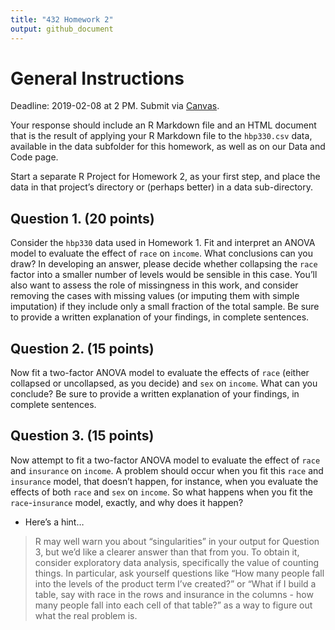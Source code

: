 ---
title: "432 Homework 2"
output: github_document
---

# General Instructions

Deadline: 2019-02-08 at 2 PM. Submit via [Canvas](https://canvas.case.edu/). 

Your response should include an R Markdown file and an HTML document that is the result of applying your R Markdown file to the `hbp330.csv` data, available in the data subfolder for this homework, as well as on our Data and Code page. 

Start a separate R Project for Homework 2, as your first step, and place the data in that project's directory or (perhaps better) in a data sub-directory.

## Question 1. (20 points)

Consider the `hbp330` data used in Homework 1. Fit and interpret an ANOVA model to evaluate the effect of `race` on `income`. What conclusions can you draw? In developing an answer, please decide whether collapsing the `race` factor into a smaller number of levels would be sensible in this case. You'll also want to assess the role of missingness in this work, and consider removing the cases with missing values (or imputing them with simple imputation) if they include only a small fraction of the total sample. Be sure to provide a written explanation of your findings, in complete sentences.

## Question 2. (15 points)

Now fit a two-factor ANOVA model to evaluate the effects of `race` (either collapsed or uncollapsed, as you decide) and `sex` on `income`. What can you conclude? Be sure to provide a written explanation of your findings, in complete sentences.

## Question 3. (15 points)

Now attempt to fit a two-factor ANOVA model to evaluate the effect of `race` and `insurance` on `income`. A problem should occur when you fit this `race` and `insurance` model, that doesn't happen, for instance, when you evaluate the effects of both `race` and `sex` on `income`. So what happens when you fit the `race`-`insurance` model, exactly, and why does it happen?

- Here's a hint...

> R may well warn you about "singularities" in your output for Question 3, but we'd like a clearer answer than that from you. To obtain it, consider exploratory data analysis, specifically the value of counting things. In particular, ask yourself questions like "How many people fall into the levels of the product term I've created?" or "What if I build a table, say with race in the rows and insurance in the columns - how many people fall into each cell of that table?" as a way to figure out what the real problem is.

